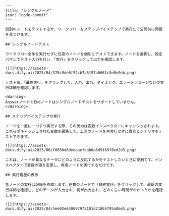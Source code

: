 ```mdx
---
title: "シングルノード"
icon: "code-commit"
---

個別のノードをテストするか、ワークフローをステップバイステップで実行して公開前に問題を見つけます。

## シングルノードテスト

ワークフロー全体を実行せずに任意のノードを個別にテストできます。ノードを選択し、設定パネルでテスト入力を行い、「実行」をクリックして出力を確認します。

![](https://assets-docs.dify.ai/2025/04/376c9de6f92cb7a5f97a6661c5e0e9eb.png)

テスト後、「最終実行」をクリックして、入力、出力、タイミング、エラーメッセージなどの実行詳細を確認します。

<Warning>
AnswerノードとEndノードはシングルノードテストをサポートしていません。
</Warning>

## ステップバイステップの実行

ノードを一度に一つずつ実行する際、その出力は変数インスペクターにキャッシュされます。これらのキャッシュされた変数を編集して、上流のノードを再実行せずに異なるシナリオをテストできます。

![](https://assets-docs.dify.ai/2025/06/f8656d8deeeaefeab0a8d9169f0ed2d3.png)

これは、ノードが異なるデータにどのように反応するかをテストしたいときに便利です。インスペクターで変数の値を変更し、再度ノードを実行するだけです。

## 実行履歴の表示

各ノードの実行は記録を作成します。任意のノードで「最終実行」をクリックして、最新の実行詳細を確認し、どのデータが入力され、何が出力され、どのくらい時間がかかったかを確認します。

![](https://assets-docs.dify.ai/2025/04/5ee92e6406979f5101d21865f95a86e5.png)
```